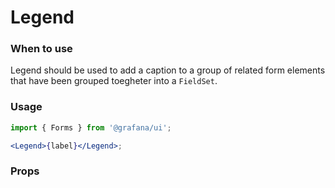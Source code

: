 
<Meta title="MDX|Legend" component={Legend} />

# Legend

### When to use

Legend should be used to add a caption to a group of related form elements that have been grouped toegheter into a `FieldSet`.

### Usage

```jsx
import { Forms } from '@grafana/ui';

<Legend>{label}</Legend>;
```

### Props

<ArgTypes of={Legend} />
